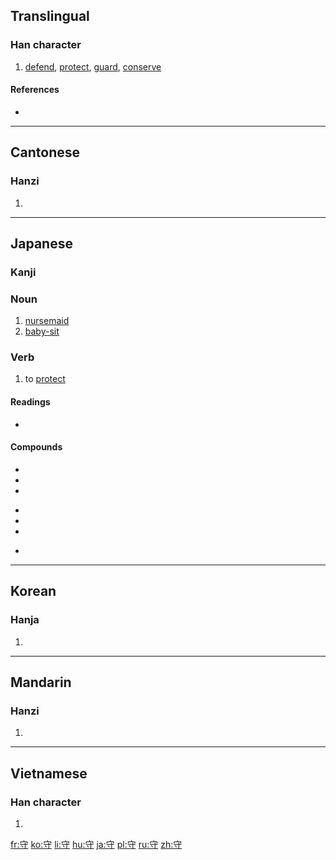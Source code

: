 ==Translingual==

===Han character===
{{Han char|rn=40|rad=宀|as=03|sn=6|four=3034<sub>2</sub>|canj=十木戈 (JDI)|ids=⿱[[宀]][[寸]]}}

# [[defend]], [[protect]], [[guard]], [[conserve]]

====References====
* {{Han ref|kx=0282.050|dkj=07071|dj=0552.040|hdz=20912.030|uh=5B88|ud=23432|bh=A675|bd=42613}}

----

==Cantonese==

===Hanzi===
{{yue-hanzi|jyut=|y=sau2}}

# {{defn|lang=yue|sort=宀03}}

----

==Japanese==

===Kanji===
{{ja-kanji|grade=3|rs=宀03}}

===Noun===
{{ja-noun|k|hira=もり|rom=mori}}

# [[nursemaid]]
# [[baby-sit]]

===Verb===
{{ja-verb|k|hira=まもる|rom=mamoru}}

# to [[protect]]

====Readings====
* {{ja-readings|on=[[しゅ]] (shu), [[す]] (su)|kun=[[まもる]] (mamoru), [[もり]] (mori), [[まもり]] (mamori)}}

====Compounds====
{{top3}}
* {{l|ja|sc=Jpan|守衛|tr=しゅえい, shuei}}
* {{l|ja|sc=Jpan|守禦|tr=しゅぎょ, shugyo}}
* {{l|ja|sc=Jpan|守護|tr=しゅご, shugo}}
{{mid3}}
* {{l|ja|sc=Jpan|守株|tr=しゅしゅ, shushu}}
* {{l|ja|sc=Jpan|守戍|tr=しゅじゅ, shuju}}
* {{l|ja|sc=Jpan|守備|tr=しゅび, shubi}}
{{mid3}}
* {{l|ja|sc=Jpan|死守|tr=ししゅ, shishu}}
{{bottom}}


----

==Korean==

===Hanja===
{{ko-hanja|hangeul=수|rv=su|mr=su}}

# {{defn|lang=ko|sort=宀03}}

----

==Mandarin==

===Hanzi===
{{cmn-hanzi|pin=[[shǒu]] ([[shou3]])|wg=shou<sup>3</sup>}}

# {{defn|lang=cmn|sort=宀03}}

----

==Vietnamese==

===Han character===
{{vi-hantu|[[thủ]], [[thú]]|rs=宀03}}

# {{defn|lang=vi|sort=宀03}}

[[fr:守]]
[[ko:守]]
[[li:守]]
[[hu:守]]
[[ja:守]]
[[pl:守]]
[[ru:守]]
[[zh:守]]